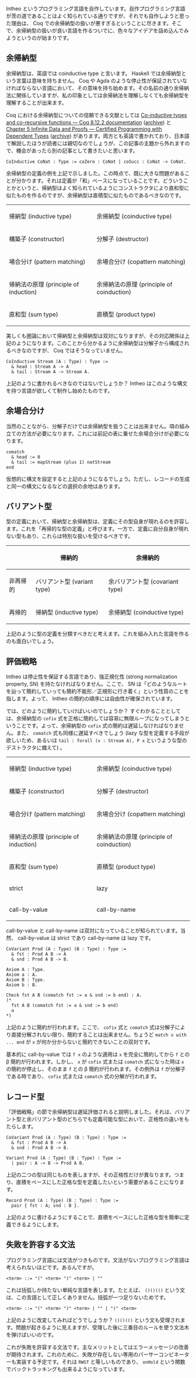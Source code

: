 Intheo というプログラミング言語を自作しています。自作プログラミング言語が茨の道であることはよく知られている通りですが、それでも自作しようと思った理由は、 Coq での余帰納型の扱いが悪すぎるということに尽きます。そこで、余帰納型の扱いが良い言語を作るついでに、色々なアイデアを詰め込んでみようというのが始まりです。

== 余帰納型 ==

余帰納型は、英語では coinductive type と言います。 Haskell では余帰納型という言葉は意味を持ちません。 Coq や Agda のような停止性が保証されていなければならない言語において、その意味を持ち始めます。その名前の通り余帰納法に関係していますが、私の印象としては余帰納法を理解しなくても余帰納型を理解することが出来ます。

Coq における余帰納型についての信頼できる文献としては [https://coq.inria.fr/refman/language/core/coinductive.html Co-inductive types and co-recursive functions — Coq 8.12.2 documentation] ([https://web.archive.org/web/20201104192956/https://coq.inria.fr/refman/language/core/coinductive.html archive]) と [http://adam.chlipala.net/cpdt/html/Coinductive.html Chapter 5 Infinite Data and Proofs — Certified Programming with Dependent Types] ([https://web.archive.org/web/20200216183013/http://adam.chlipala.net/cpdt/html/Coinductive.html archive]) があります。両方とも英語で書かれており、日本語で解説したほうが読者には親切なのでしょうが、この記事の主題から外れますので、機会があったら別の記事として書きたいと思います。

<syntaxhighlight lang="coq">
CoInductive CoNat : Type := coZero : CoNat | coSucc : CoNat -> CoNat.
</syntaxhighlight>

余帰納型の定義の例を上記で示しました。この時点で、既に大きな問題があることが分かります。それは定義が「和」ベースになっていることです。どういうことかというと、帰納型はよく知られているようにコンストラクタにより直和型に似たものを作るのですが、余帰納型は直積型に似たものであるべきなのです。

{|
|-
| 帰納型 (inductive type)
| 余帰納型 (coinductive type)
|-
| 構築子 (constructor)
| 分解子 (destructor)
|-
| 場合分け (pattern matching)
| 余場合分け (copattern matching)
|-
| 帰納法の原理 (principle of induction)
| 余帰納法の原理 (principle of coinduction)
|-
| 直和型 (sum type)
| 直積型 (product type)
|}

美しくも圏論において帰納型と余帰納型は双対になりますが、その対応関係は上記のようになります。このことから分かるように余帰納型は分解子から構成されるべきなのですが、 Coq ではそうなっていません。

<syntaxhighlight lang="coq">
CoInductive Stream (A : Type) : Type :=
  & head : Stream A -> A
  & tail : Stream A -> Stream A.
</syntaxhighlight>

上記のように書かれるべきなのではないでしょうか？ Intheo はこのような構文を持つ言語が欲しくて制作し始めたものです。

== 余場合分け ==

当然のことながら、分解子だけでは余帰納型を扱うことは出来ません。項の組み立ての方法が必要になります。これには前記の表に乗せた余場合分けが必要になります。

<syntaxhighlight lang="coq">
comatch
  & head := 0
  & tail := mapStream (plus 1) natStream
end
</syntaxhighlight>

仮想的に構文を設定すると上記のようになるでしょう。ただし、レコードの生成と同一の構文になるなどの選択の余地はあります。

== バリアント型 ==

型の定義において、帰納型と余帰納型は、定義にその型自身が現れるのを許容します。これを「再帰的な型の定義」と呼びます。一方で、定義に自分自身が現れない型もあり、これらは特別な扱いを受けるべきです。

{|
!
! 帰納的
! 余帰納的
|-
! 非再帰的
| バリアント型 (variant type)
| 余バリアント型 (covariant type)
|-
! 再帰的
| 帰納型 (inductive type)
| 余帰納型 (coinductive type)
|}

上記のように型の定義を分類すべきだと考えます。これを組み入れた言語を作るのも面白いでしょう。

== 評価戦略 ==

Intheo は停止性を保証する言語であり、強正規化性 (strong normalization property, SN) を持たなければなりません。ここで、 SN は「どのようなルートを辿って簡約していっても簡約不能形／正規形に行き着く」という性質のことを指します。よって、 Intheo の簡約の順序には自由性が確保されています。

では、どのように簡約していけばいいのでしょうか？ すぐわかることとしては、余帰納型の <code>cofix</code> 式を正格に簡約しては容易に無限ループになってしまうということです。よって、余帰納型の <code>cofix</code> 式の簡約は遅延しなければなりません。また、 <code>comatch</code> 式も同様に遅延すべきでしょう (lazy な型を定義する手段が欲しいため、あるいは <code>tail : forall (x : Stream A), P x</code> というような型のデストラクタに備えて) 。

{|
|-
| 帰納型 (inductive type)
| 余帰納型 (coinductive type)
|-
| 構築子 (constructor)
| 分解子 (destructor)
|-
| 場合分け (pattern matching)
| 余場合分け (copattern matching)
|-
| 帰納法の原理 (principle of induction)
| 余帰納法の原理 (principle of coinduction)
|-
| 直和型 (sum type)
| 直積型 (product type)
|-
| strict
| lazy
|-
| call-by-value
| call-by-name
|}

call-by-value と call-by-name は双対になっていることが知られています。当然、 call-by-value は strict であり call-by-name は lazy です。

<syntaxhighlight lang="coq">
CoVariant Prod (A : Type) (B : Type) : Type :=
  & fst : Prod A B -> A
  & snd : Prod A B -> B.

Axiom A : Type.
Axiom a : A.
Axiom B : Type.
Axiom b : B.

Check fst A B (comatch fst := a & snd := b end) : A.
(*
  fst A B (comatch fst := a & snd := b end)
  a
*)
</syntaxhighlight>

上記のように簡約が行われます。ここで、 <code>cofix</code> 式と <code>comatch</code> 式は分解子により直接分解されない限り、簡約することは出来ません。ちょうど <code>match x with ... end</code> が <code>x</code> が何か分からないと簡約できないことの双対です。

基本的に call-by-value では <code>f x</code> のような適用は <code>x</code> を完全に簡約してから <code>f</code> との β 簡約が行われます。しかし、 <code>x</code> が <code>cofix</code> 式または <code>comatch</code> 式になった時は <code>x</code> の簡約が停止し、そのまま <code>f</code> との β 簡約が行われます。その例外は <code>f</code> が分解子である時であり、 <code>cofix</code> 式または <code>comatch</code> 式の分解が行われます。

== レコード型 ==

「評価戦略」の節で余帰納型は遅延評価されると説明しました。それは、バリアント型と余バリアント型のどちらでも定義可能な型において、正格性の違いをもたらします。

<syntaxhighlight lang="coq">
CoVariant Prod (A : Type) (B : Type) : Type :=
  & fst : Prod A B -> A
  & snd : Prod A B -> B.

Variant Prod (A : Type) (B : Type) : Type :=
  | pair : A -> B -> Prod A B.
</syntaxhighlight>

上記の二つの型は同じものを表しますが、その正格性だけが異なります。つまり、直積をベースにした正格な型を定義したいという需要があることになります。

<syntaxhighlight lang="coq">
Record Prod (A : Type) (B : Type) : Type :=
  pair { fst : A; snd : B }.
</syntaxhighlight>

上記のように書けるようにすることで、直積をベースにした正格な型を簡単に定義できるようにします。

== 失敗を許容する文法 ==

プログラミング言語には文法がつきものです。文法がないプログラミング言語は考えられないほどです。あるんですが。

<syntaxhighlight lang="bnf">
<term> ::= "(" <term> ")" <term> | ""
</syntaxhighlight>

これは括弧しか持たない単純な言語を表します。たとえば、 <code>()()(()</code> という文は、この言語として正しくありません。括弧が一つ足りないためです。

<syntaxhighlight lang="bnf">
<term> ::= "(" <term> ")" <term> | "" | "(" <term>
</syntaxhighlight>

上記のように改変してみればどうでしょうか？ <code>()()(()</code> という文も受理されます。問題が起きるように見えますが、受理した後に三番目のルールを使う文法木を弾けばいいのです。

これが失敗を許容する文法です。主なメリットとしてはエラーメッセージの改善が期待されます。これのために、失敗が存在しない専用のパーサーコンビネーターも実装する予定です。それは <code>RWST</code> と等しいものであり、 <code>onHold</code> という関数でバックトラッキングも出来るようになっています。
